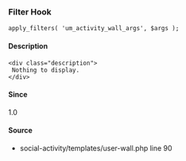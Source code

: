 
<UMBreadCrumb type="filter"/>

### Filter Hook    
    
```
apply_filters( 'um_activity_wall_args', $args );
```

#### Description
    <div class="description">
     Nothing to display.
    </div>

#### Since
<div class="description">
1.0
</div>

#### Source
  - <Link href="https://github.com/ultimatemember/social-activity/tree/2.2.7/templates/user-wall.php#L90">social-activity/templates/user-wall.php</Link> <Link href="https://github.com/ultimatemember/social-activity/tree/2.2.7/templates/user-wall.php#L90">line 90</Link>

